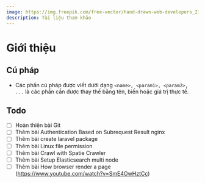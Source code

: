 ```yaml
---
image: https://img.freepik.com/free-vector/hand-drawn-web-developers_23-2148819604.jpg?w=1380&t=st=1690891839~exp=1690892439~hmac=27f746530018fbd24b7aa5952c4252b1ab25259c9d77f4086090d5fca082ca00
description: Tài liệu tham khảo
---
```



# Giới thiệu

## Cú pháp

- Các phần cú pháp được viết dưới dạng `<name>, <param1>, <param2>, ...` là các phần cần được thay thế bằng tên, biến hoặc giá trị thực tế.

## Todo

- [ ] Hoàn thiện bài Git
- [ ] Thêm bài Authentication Based on Subrequest Result nginx
- [ ] Thêm bài create laravel package
- [ ] Thêm bài Linux file permission
- [ ] Thêm bài Crawl with Spatie Crawler
- [ ] Thêm bài Setup Elasticsearch multi node
- [ ] Thêm bài How browser render a page (https://www.youtube.com/watch?v=SmE4OwHztCc)
